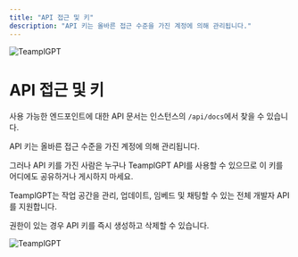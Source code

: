 ```yaml
---
title: "API 접근 및 키"
description: "API 키는 올바른 접근 수준을 가진 계정에 의해 관리됩니다."
---
```



<Image
  src="/images/features/api/header-image.png"
  height={1080}
  width={1920}
  quality={100}
  alt="TeamplGPT"
/>

# API 접근 및 키

사용 가능한 엔드포인트에 대한 API 문서는 인스턴스의 `/api/docs`에서 찾을 수 있습니다.

API 키는 올바른 접근 수준을 가진 계정에 의해 관리됩니다.

그러나 API 키를 가진 사람은 누구나 TeamplGPT API를 사용할 수 있으므로 이 키를 어디에도 공유하거나 게시하지 마세요.

TeamplGPT는 작업 공간을 관리, 업데이트, 임베드 및 채팅할 수 있는 전체 개발자 API를 지원합니다.

권한이 있는 경우 API 키를 즉시 생성하고 삭제할 수 있습니다.

<Image
  src="/images/features/api/api-keys.png"
  height={1080}
  width={1920}
  quality={100}
  alt="TeamplGPT"
/>
